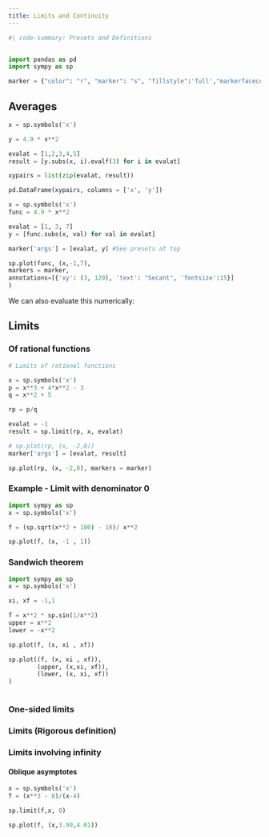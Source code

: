 ```yaml
---
title: Limits and Continuity
---
```


```python
#| code-summary: Presets and Definitions


import pandas as pd
import sympy as sp

marker = {"color": "r", "marker": "s", "fillstyle":'full',"markerfacecolor":'white', "markersize":10, "linestyle":'--'}
```

## Averages 

```python
x = sp.symbols('x')

y = 4.9 * x**2

evalat = [1,2,3,4,5]
result = [y.subs(x, i).evalf(3) for i in evalat]

xypairs = list(zip(evalat, result))

pd.DataFrame(xypairs, columns = ['x', 'y'])

```

```python
x = sp.symbols('x')
func = 4.9 * x**2

evalat = [1, 3, 7]
y = [func.subs(x, val) for val in evalat]

marker['args'] = [evalat, y] #See presets at top

sp.plot(func, (x,-1,7), 
markers = marker, 
annotations=[{'xy': (3, 120), 'text': "Secant", 'fontsize':15}]
)
```


We can also evaluate this numerically:



## Limits

### Of rational functions


```python
# Limits of rational functions

x = sp.symbols('x')
p = x**3 + 4*x**2 - 3
q = x**2 + 5

rp = p/q

evalat = -1
result = sp.limit(rp, x, evalat)

# sp.plot(rp, (x, -2,0))
marker['args'] = [evalat, result]

sp.plot(rp, (x, -2,0), markers = marker)
```

### Example - Limit with denominator 0

```python
import sympy as sp
x = sp.symbols('x')

f = (sp.sqrt(x**2 + 100) - 10)/ x**2

sp.plot(f, (x, -1 , 1))
```

### Sandwich theorem

```python

import sympy as sp
x = sp.symbols('x')

xi, xf = -1,1

f = x**2 * sp.sin(1/x**2)
upper = x**2
lower = -x**2

sp.plot(f, (x, xi , xf))

sp.plot((f, (x, xi , xf)),
        (upper, (x,xi, xf)),
        (lower, (x, xi, xf))
)



```

### One-sided limits


### Limits (Rigorous definition)

### Limits involving infinity

#### Oblique asymptotes



```python
x = sp.symbols('x')
f = (x**3 - 8)/(x-4) 

sp.limit(f,x, 0)

sp.plot(f, (x,3.99,4.01))
```